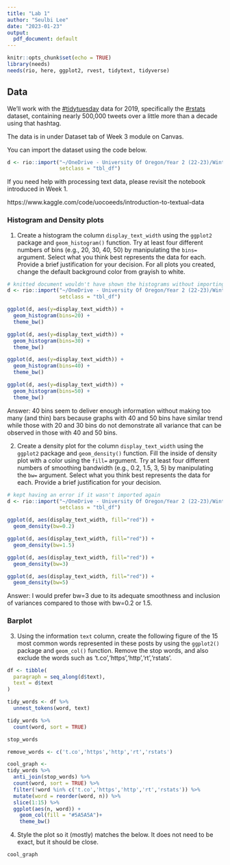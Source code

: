 ```yaml
---
title: "Lab 1"
author: "Seulbi Lee"
date: "2023-01-23"
output:
  pdf_document: default
---
```


```r
knitr::opts_chunk$set(echo = TRUE)
library(needs)
needs(rio, here, ggplot2, rvest, tidytext, tidyverse)
```

## Data

We'll work with the [#tidytuesday](https://twitter.com/search?q=%23tidytuesday&src=tyah)  data for 2019, specifically the [#rstats](https://twitter.com/search?q=%23rstats&src=typd) dataset, containing nearly 500,000 tweets over a little more than a decade using that hashtag. 

The data is in under Dataset tab of Week 3 module on Canvas.

You can import the dataset using the code below.

```r
d <- rio::import("~/OneDrive - University Of Oregon/Year 2 (22-23)/Winter 2023/EDUC 652 Zopluoglu Dataviz/Week 3/rstats_tweets.rds",
                 setclass = "tbl_df")
```

If you need help with processing text data, please revisit the notebook introduced in Week 1.

https://www.kaggle.com/code/uocoeeds/introduction-to-textual-data

### Histogram and Density plots

1. Create a histogram the column `display_text_width` using the `ggplot2` package and `geom_histogram()` function. Try at least four different numbers of bins (e.g., 20, 30, 40, 50) by manipulating the `bins=` argument. Select what you think best represents the data for each. Provide a brief justification for your decision. For all plots you created, change the default background color from grayish to white.

```r
# knitted document wouldn't have shown the histograms without importing the rds in this chunk
d <- rio::import("~/OneDrive - University Of Oregon/Year 2 (22-23)/Winter 2023/EDUC 652 Zopluoglu Dataviz/Week 3/rstats_tweets.rds",
                 setclass = "tbl_df")

ggplot(d, aes(y=display_text_width)) +
  geom_histogram(bins=20) +
  theme_bw()

ggplot(d, aes(y=display_text_width)) +
  geom_histogram(bins=30) +
  theme_bw()

ggplot(d, aes(y=display_text_width)) +
  geom_histogram(bins=40) +
  theme_bw()

ggplot(d, aes(y=display_text_width)) +
  geom_histogram(bins=50) +
  theme_bw()
```
Answer: 40 bins seem to deliver enough information without making too many (and thin) bars because graphs with 40 and 50 bins have similar trend while those with 20 and 30 bins do not demonstrate all variance that can be observed in those with 40 and 50 bins.

2. Create a density plot for the column `display_text_width` using the `ggplot2` package and `geom_density()` function. Fill the inside of density plot with a color using the `fill=` argument. Try at least four different numbers of smoothing bandwidth (e.g., 0.2, 1.5, 3, 5) by manipulating the `bw=` argument. Select what you think best represents the data for each. Provide a brief justification for your decision.

```r

# kept having an error if it wasn't imported again
d <- rio::import("~/OneDrive - University Of Oregon/Year 2 (22-23)/Winter 2023/EDUC 652 Zopluoglu Dataviz/Week 3/rstats_tweets.rds",
                 setclass = "tbl_df")

ggplot(d, aes(display_text_width, fill="red")) +
  geom_density(bw=0.2)

ggplot(d, aes(display_text_width, fill="red")) +
  geom_density(bw=1.5)

ggplot(d, aes(display_text_width, fill="red")) +
  geom_density(bw=3)

ggplot(d, aes(display_text_width, fill="red")) +
  geom_density(bw=5)
```
Answer: I would prefer bw=3 due to its adequate smoothness and inclusion of variances compared to those with bw=0.2 or 1.5.


### Barplot

3. Using the information `text` column, create the following figure of the 15 most common words represented in these posts by using the `ggplot2()` package and `geom_col()` function. Remove the stop words, and also exclude the words such as 't.co','https','http','rt','rstats'.

```r
df <- tibble(
  paragraph = seq_along(d$text),
  text = d$text
)

tidy_words <- df %>% 
  unnest_tokens(word, text)

tidy_words %>% 
  count(word, sort = TRUE)

stop_words

remove_words <- c('t.co','https','http','rt','rstats')

cool_graph <-
tidy_words %>% 
  anti_join(stop_words) %>%
  count(word, sort = TRUE) %>% 
  filter(!word %in% c('t.co','https','http','rt','rstats')) %>% 
  mutate(word = reorder(word, n)) %>% 
  slice(1:15) %>% 
  ggplot(aes(n, word)) +
    geom_col(fill = "#5A5A5A")+
    theme_bw()

```

4. Style the plot so it (mostly) matches the below. It does not need to be exact, but it should be close.

```r

cool_graph

```
